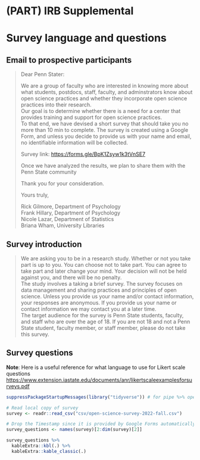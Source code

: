 # (PART) IRB Supplemental {-}

# Survey language and questions {-}

## Email to prospective participants {- #email-to-participants}

> Dear Penn Stater:
> 
> We are a group of faculty who are interested in knowing more about what students, postdocs, staff, faculty, and adminstrators know about open science practices and whether they incorporate open science practices into their research.</br>
> Our goal is to determine whether there is a need for a center that provides training and support for open science practices.</br>
> To that end, we have devised a short survey that should take you no more than 10 min to complete.
> The survey is created using a Google Form, and unless you decide to provide us with your name and email, no identifiable information will be collected.
>
> Survey link: <https://forms.gle/BpK1Zsyw1k3tVnSE7>
>
> Once we have analyzed the results, we plan to share them with the Penn State community
>
> Thank you for your consideration.
>
> Yours truly,
>
> Rick Gilmore, Department of Psychology</br>
> Frank Hillary, Department of Psychology</br>
> Nicole Lazar, Department of Statistics</br>
> Briana Wham, University Libraries

## Survey introduction {-}

> We are asking you to be in a research study. Whether or not you take part is up to you. You can choose not to take part. You can agree to take part and later change your mind. Your decision will not be held against you, and there will be no penalty.</br>
> The study involves a taking a brief survey. The survey focuses on data management and sharing practices and principles of open science. Unless you provide us your name and/or contact information, your responses are anonymous. If you provide us your name or contact information we may contact you at a later time.</br>
> The target audience for the survey is Penn State students, faculty, and staff who are over the age of 18. If you are not 18 and not a Penn State student, faculty member, or staff member, please do not take this survey.

## Survey questions {- #survey-questions}

**Note**: Here is a useful reference for what language to use for Likert scale questions <https://www.extension.iastate.edu/documents/anr/likertscaleexamplesforsurveys.pdf>

```r
suppressPackageStartupMessages(library("tidyverse")) # for pipe %>% operator

# Read local copy of survey
survey <- readr::read_csv("csv/open-science-survey-2022-fall.csv")

# Drop the Timestamp since it is provided by Google Forms automatically
survey_questions <- names(survey)[2:dim(survey)[2]]

survey_questions %>%
  kableExtra::kbl(.) %>%
  kableExtra::kable_classic(.)
```
